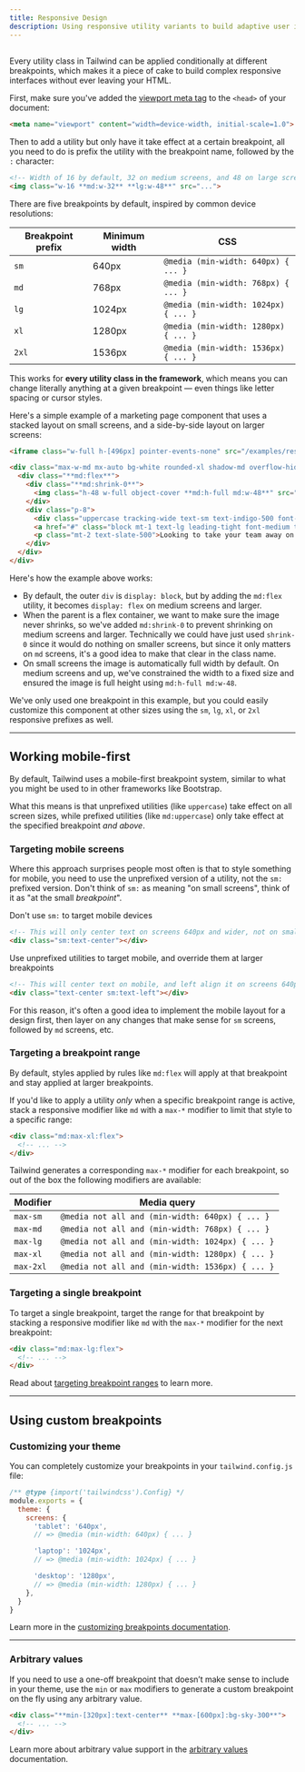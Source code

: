 ```yaml
---
title: Responsive Design
description: Using responsive utility variants to build adaptive user interfaces.
---
```



## <Heading hidden>Overview</Heading>

Every utility class in Tailwind can be applied conditionally at different breakpoints, which makes it a piece of cake to build complex responsive interfaces without ever leaving your HTML.

First, make sure you've added the [viewport meta tag](https://developer.mozilla.org/en-US/docs/Web/HTML/Viewport_meta_tag) to the `<head>` of your document:

```html
<meta name="viewport" content="width=device-width, initial-scale=1.0">
```

Then to add a utility but only have it take effect at a certain breakpoint, all you need to do is prefix the utility with the breakpoint name, followed by the `:` character:

```html
<!-- Width of 16 by default, 32 on medium screens, and 48 on large screens -->
<img class="w-16 **md:w-32** **lg:w-48**" src="...">
```

There are five breakpoints by default, inspired by common device resolutions:

| Breakpoint prefix | Minimum width | CSS |
| --- | --- | --- |
| `sm` | 640px | `@media (min-width: 640px) { ... }` |
| `md` | 768px | `@media (min-width: 768px) { ... }` |
| `lg` | 1024px | `@media (min-width: 1024px) { ... }` |
| `xl` | 1280px | `@media (min-width: 1280px) { ... }` |
| `2xl` | 1536px | `@media (min-width: 1536px) { ... }` |

This works for **every utility class in the framework**, which means you can change literally anything at a given breakpoint — even things like letter spacing or cursor styles.

Here's a simple example of a marketing page component that uses a stacked layout on small screens, and a side-by-side layout on larger screens:

```html {{ example: { resizable: true, p: 'none' } }}
<iframe class="w-full h-[496px] pointer-events-none" src="/examples/responsive-design-demo"></iframe>
```

```html
<div class="max-w-md mx-auto bg-white rounded-xl shadow-md overflow-hidden **md:max-w-2xl**">
  <div class="**md:flex**">
    <div class="**md:shrink-0**">
      <img class="h-48 w-full object-cover **md:h-full md:w-48**" src="/img/building.jpg" alt="Modern building architecture">
    </div>
    <div class="p-8">
      <div class="uppercase tracking-wide text-sm text-indigo-500 font-semibold">Company retreats</div>
      <a href="#" class="block mt-1 text-lg leading-tight font-medium text-black hover:underline">Incredible accommodation for your team</a>
      <p class="mt-2 text-slate-500">Looking to take your team away on a retreat to enjoy awesome food and take in some sunshine? We have a list of places to do just that.</p>
    </div>
  </div>
</div>
```

Here's how the example above works:

- By default, the outer `div` is `display: block`, but by adding the `md:flex` utility, it becomes `display: flex` on medium screens and larger.
- When the parent is a flex container, we want to make sure the image never shrinks, so we've added `md:shrink-0` to prevent shrinking on medium screens and larger. Technically we could have just used `shrink-0` since it would do nothing on smaller screens, but since it only matters on `md` screens, it's a good idea to make that clear in the class name.
- On small screens the image is automatically full width by default. On medium screens and up, we've constrained the width to a fixed size and ensured the image is full height using `md:h-full md:w-48`.

We've only used one breakpoint in this example, but you could easily customize this component at other sizes using the `sm`, `lg`, `xl`, or `2xl` responsive prefixes as well.

---

## Working mobile-first

By default, Tailwind uses a mobile-first breakpoint system, similar to what you might be used to in other frameworks like Bootstrap.

What this means is that unprefixed utilities (like `uppercase`) take effect on all screen sizes, while prefixed utilities (like `md:uppercase`) only take effect at the specified breakpoint *and above*.

### Targeting mobile screens

Where this approach surprises people most often is that to style something for mobile, you need to use the unprefixed version of a utility, not the `sm:` prefixed version. Don't think of `sm:` as meaning "on small screens", think of it as "at the small *breakpoint*".

<TipBad>Don't use <code className="text-sm font-bold text-slate-800">sm:</code> to target mobile devices</TipBad>

```html
<!-- This will only center text on screens 640px and wider, not on small screens -->
<div class="sm:text-center"></div>
```

<TipGood>Use unprefixed utilities to target mobile, and override them at larger breakpoints</TipGood>

```html
<!-- This will center text on mobile, and left align it on screens 640px and wider -->
<div class="text-center sm:text-left"></div>
```

For this reason, it's often a good idea to implement the mobile layout for a design first, then layer on any changes that make sense for `sm` screens, followed by `md` screens, etc.

### Targeting a breakpoint range

By default, styles applied by rules like `md:flex` will apply at that breakpoint and stay applied at larger breakpoints.

If you'd like to apply a utility _only_ when a specific breakpoint range is active, stack a responsive modifier like `md` with a `max-*` modifier to limit that style to a specific range:

```html
<div class="md:max-xl:flex">
  <!-- ... -->
</div>
```

Tailwind generates a corresponding `max-*` modifier for each breakpoint, so out of the box the following modifiers are available:

| Modifier | Media query |
| --- | --- |
| `max-sm` | `@media not all and (min-width: 640px) { ... }` |
| `max-md` | `@media not all and (min-width: 768px) { ... }` |
| `max-lg` | `@media not all and (min-width: 1024px) { ... }` |
| `max-xl` | `@media not all and (min-width: 1280px) { ... }` |
| `max-2xl` | `@media not all and (min-width: 1536px) { ... }` |

### Targeting a single breakpoint

To target a single breakpoint, target the range for that breakpoint by stacking a responsive modifier like `md` with the `max-*` modifier for the next breakpoint:

```html
<div class="md:max-lg:flex">
  <!-- ... -->
</div>
```

Read about [targeting breakpoint ranges](#targeting-a-breakpoint-range) to learn more.

---

## Using custom breakpoints

### Customizing your theme

You can completely customize your breakpoints in your `tailwind.config.js` file:

```js {{ filename: 'tailwind.config.js' }}
/** @type {import('tailwindcss').Config} */
module.exports = {
  theme: {
    screens: {
      'tablet': '640px',
      // => @media (min-width: 640px) { ... }

      'laptop': '1024px',
      // => @media (min-width: 1024px) { ... }

      'desktop': '1280px',
      // => @media (min-width: 1280px) { ... }
    },
  }
}
```

Learn more in the [customizing breakpoints documentation](/docs/breakpoints).

---

### Arbitrary values

If you need to use a one-off breakpoint that doesn’t make sense to include in your theme, use the `min` or `max` modifiers to generate a custom breakpoint on the fly using any arbitrary value.

```html
<div class="**min-[320px]:text-center** **max-[600px]:bg-sky-300**">
  <!-- ... -->
</div>
```

Learn more about arbitrary value support in the [arbitrary values](/docs/adding-custom-styles#using-arbitrary-values) documentation.
